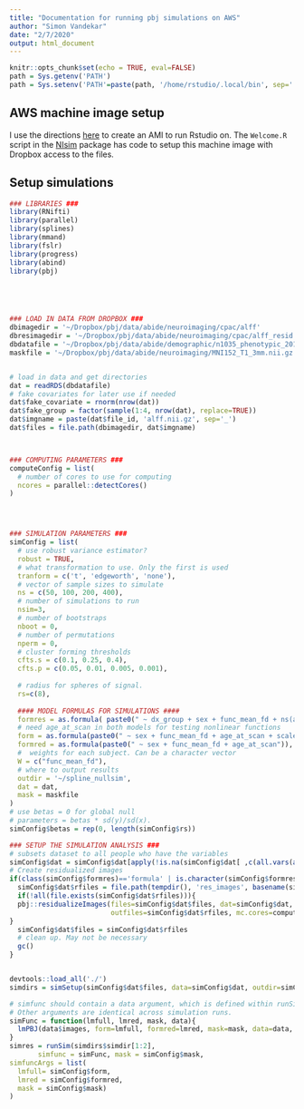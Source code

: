 ```yaml
---
title: "Documentation for running pbj simulations on AWS"
author: "Simon Vandekar"
date: "2/7/2020"
output: html_document
---
```


```r
knitr::opts_chunk$set(echo = TRUE, eval=FALSE)
path = Sys.getenv('PATH')
path = Sys.setenv('PATH'=paste(path, '/home/rstudio/.local/bin', sep=':'))
```

## AWS machine image setup

I use the directions [here](https://jagg19.github.io/2019/08/aws-r/#short-easy) to create an AMI to run Rstudio on.
The `Welcome.R` script in the [NIsim](https://github.com/simonvandekar/NIsim) package has code to setup this machine image with Dropbox access to the files.


## Setup simulations

```r
### LIBRARIES ###
library(RNifti)
library(parallel)
library(splines)
library(mmand)
library(fslr)
library(progress)
library(abind)
library(pbj)





### LOAD IN DATA FROM DROPBOX ###
dbimagedir = '~/Dropbox/pbj/data/abide/neuroimaging/cpac/alff'
dbresimagedir = '~/Dropbox/pbj/data/abide/neuroimaging/cpac/alff_resid'
dbdatafile = '~/Dropbox/pbj/data/abide/demographic/n1035_phenotypic_20190509.rds'
maskfile = '~/Dropbox/pbj/data/abide/neuroimaging/MNI152_T1_3mm.nii.gz'


# load in data and get directories
dat = readRDS(dbdatafile)
# fake covariates for later use if needed
dat$fake_covariate = rnorm(nrow(dat))
dat$fake_group = factor(sample(1:4, nrow(dat), replace=TRUE))
dat$imgname = paste(dat$file_id, 'alff.nii.gz', sep='_')
dat$files = file.path(dbimagedir, dat$imgname)



### COMPUTING PARAMETERS ###
computeConfig = list(
  # number of cores to use for computing
  ncores = parallel::detectCores()
)




### SIMULATION PARAMETERS ###
simConfig = list(
  # use robust variance estimator?
  robust = TRUE,
  # what transformation to use. Only the first is used
  tranform = c('t', 'edgeworth', 'none'),
  # vector of sample sizes to simulate
  ns = c(50, 100, 200, 400),
  # number of simulations to run
  nsim=3,
  # number of bootstraps
  nboot = 0,
  # number of permutations
  nperm = 0,
  # cluster forming thresholds
  cfts.s = c(0.1, 0.25, 0.4),
  cfts.p = c(0.05, 0.01, 0.005, 0.001),
  
  # radius for spheres of signal.
  rs=c(8),
  
  #### MODEL FORMULAS FOR SIMULATIONS ####
  formres = as.formula( paste0(" ~ dx_group + sex + func_mean_fd + ns(age_at_scan, df=10)" )),
  # need age_at_scan in both models for testing nonlinear functions
  form = as.formula(paste0(" ~ sex + func_mean_fd + age_at_scan + scale(age_at_scan^2) + scale(age_at_scan^3)" )),
  formred = as.formula(paste0(" ~ sex + func_mean_fd + age_at_scan")),
  #  weights for each subject. Can be a character vector
  W = c("func_mean_fd"),
  # where to output results
  outdir = '~/spline_nullsim',
  dat = dat,
  mask = maskfile
)
# use betas = 0 for global null
# parameters = betas * sd(y)/sd(x).
simConfig$betas = rep(0, length(simConfig$rs))
```
```r
### SETUP THE SIMULATION ANALYSIS ###
# subsets dataset to all people who have the variables
simConfig$dat = simConfig$dat[apply(!is.na(simConfig$dat[ ,c(all.vars(as.formula(simConfig$formres)), simConfig$W)]), 1, all), ]
# Create residualized images
if(class(simConfig$formres)=='formula' | is.character(simConfig$formres)){
  simConfig$dat$rfiles = file.path(tempdir(), 'res_images', basename(simConfig$dat$files))
  if(!all(file.exists(simConfig$dat$rfiles))){
  pbj::residualizeImages(files=simConfig$dat$files, dat=simConfig$dat, mask=simConfig$mask, form=simConfig$formres,
                         outfiles=simConfig$dat$rfiles, mc.cores=computeConfig$ncores)
}
  simConfig$dat$files = simConfig$dat$rfiles
  # clean up. May not be necessary
  gc()
}


devtools::load_all('./')
simdirs = simSetup(simConfig$dat$files, data=simConfig$dat, outdir=simConfig$outdir, nsim=simConfig$nsim, ns=simConfig$ns, mask=simConfig$mask, rs=simConfig$rs, betas=simConfig$betas )

# simfunc should contain a data argument, which is defined within runSim
# Other arguments are identical across simulation runs.
simFunc = function(lmfull, lmred, mask, data){
  lmPBJ(data$images, form=lmfull, formred=lmred, mask=mask, data=data, transform = 't')$stat
}
simres = runSim(simdirs$simdir[1:2],
       simfunc = simFunc, mask = simConfig$mask,
simfuncArgs = list(
  lmfull= simConfig$form,
  lmred = simConfig$formred,
  mask = simConfig$mask)
)


```

